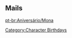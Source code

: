 ==Mails==
{{Mails by Category Table|Mona Mails|noheader=1}}

[[pt-br:Aniversário/Mona]]
[[Category:Character Birthdays]]